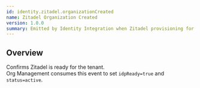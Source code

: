 ```yaml
---
id: identity.zitadel.organizationCreated
name: Zitadel Organization Created
version: 1.0.0
summary: Emitted by Identity Integration when Zitadel provisioning for a given organization has completed successfully.
---
```


## Overview

Confirms Zitadel is ready for the tenant.  
Org Management consumes this event to set `idpReady=true` and `status=active`.

<NodeGraph />
